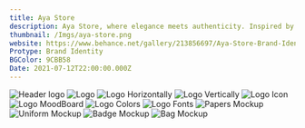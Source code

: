 ```yaml
---
title: Aya Store
description: Aya Store, where elegance meets authenticity. Inspired by the rich cultural heritage of Cairo, Egypt, Aya Store offers a curated collection of timeless pieces designed for individuals who value sophistication and craftsmanship. Each product tells a story of artistry, care, and refinement, elevating your style with unmatched quality.
thumbnail: /Imgs/aya-store.png
website: https://www.behance.net/gallery/213856697/Aya-Store-Brand-Identity
Protype: Brand Identity
BGColor: 9CBB58
Date: 2021-07-12T22:00:00.000Z
---
```

![Header logo](https://mir-s3-cdn-cf.behance.net/project_modules/fs/071189213856697.674e4cc7bb4c8.png)
![Logo](https://mir-s3-cdn-cf.behance.net/project_modules/fs/a80efe213856697.674e4cc7b97e5.png)
![Logo Horizontally](https://mir-s3-cdn-cf.behance.net/project_modules/fs/b0f6d0213856697.674e4cc7b9e0f.png)
![Logo Vertically](https://mir-s3-cdn-cf.behance.net/project_modules/fs/3defce213856697.674e4cc7bc8a3.png)
![Logo Icon](https://mir-s3-cdn-cf.behance.net/project_modules/fs/0ea99c213856697.674e4cc7ba591.png)
![Logo MoodBoard](https://mir-s3-cdn-cf.behance.net/project_modules/fs/d5ecc3213856697.674e4cc7bda19.png)
![Logo Colors](https://mir-s3-cdn-cf.behance.net/project_modules/fs/8559cb213856697.674ed84b7c6a0.png)
![Logo Fonts](https://mir-s3-cdn-cf.behance.net/project_modules/fs/41a8d4213856697.674e4cc7bd2ae.png)
![Papers Mockup](https://mir-s3-cdn-cf.behance.net/project_modules/fs/c52be9213856697.674dfc38a9f1d.png)
![Uniform Mockup](https://mir-s3-cdn-cf.behance.net/project_modules/fs/958576213856697.674dfc38aa536.png)
![Badge Mockup](https://mir-s3-cdn-cf.behance.net/project_modules/fs/21320e213856697.674e4cc7be39b.png)
![Bag Mockup](https://mir-s3-cdn-cf.behance.net/project_modules/fs/e34db3213856697.674e4cc7bed07.png)